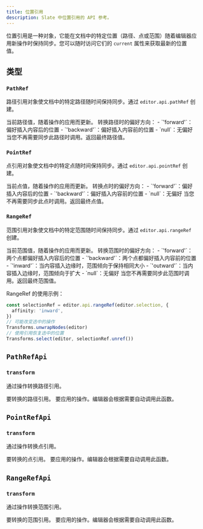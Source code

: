 ```yaml
---
title: 位置引用
description: Slate 中位置引用的 API 参考。
---
```


位置引用是一种对象，它能在文档中的特定位置（路径、点或范围）随着编辑器应用新操作时保持同步。您可以随时访问它们的 `current` 属性来获取最新的位置值。

## 类型

### `PathRef`

路径引用对象使文档中的特定路径随时间保持同步。通过 `editor.api.pathRef` 创建。

<API name="PathRef">
<APIAttributes>
  <APIItem name="current" type="Path | null">
    当前路径值，随着操作的应用而更新。
  </APIItem>
  <APIItem name="affinity" type="'forward' | 'backward' | null">
    转换路径时的偏好方向：
    - `'forward'`：偏好插入内容后的位置
    - `'backward'`：偏好插入内容前的位置
    - `null`：无偏好
  </APIItem>
  <APIItem name="unref()" type="() => Path | null">
    当您不再需要同步此路径时调用。返回最终路径值。
  </APIItem>
</APIAttributes>
</API>

### `PointRef`

点引用对象使文档中的特定点随时间保持同步。通过 `editor.api.pointRef` 创建。

<API name="PointRef">
<APIAttributes>
  <APIItem name="current" type="Point | null">
    当前点值，随着操作的应用而更新。
  </APIItem>
  <APIItem name="affinity" type="'forward' | 'backward' | null">
    转换点时的偏好方向：
    - `'forward'`：偏好插入内容后的位置
    - `'backward'`：偏好插入内容前的位置
    - `null`：无偏好
  </APIItem>
  <APIItem name="unref()" type="() => Point | null">
    当您不再需要同步此点时调用。返回最终点值。
  </APIItem>
</APIAttributes>
</API>

### `RangeRef`

范围引用对象使文档中的特定范围随时间保持同步。通过 `editor.api.rangeRef` 创建。

<API name="RangeRef">
<APIAttributes>
  <APIItem name="current" type="TRange | null">
    当前范围值，随着操作的应用而更新。
  </APIItem>
  <APIItem name="affinity" type="'forward' | 'backward' | 'inward' | 'outward' | null">
    转换范围时的偏好方向：
    - `'forward'`：两个点都偏好插入内容后的位置
    - `'backward'`：两个点都偏好插入内容前的位置
    - `'inward'`：当内容插入边缘时，范围倾向于保持相同大小
    - `'outward'`：当内容插入边缘时，范围倾向于扩大
    - `null`：无偏好
  </APIItem>
  <APIItem name="unref()" type="() => TRange | null">
    当您不再需要同步此范围时调用。返回最终范围值。
  </APIItem>
</APIAttributes>
</API>

RangeRef 的使用示例：

```typescript
const selectionRef = editor.api.rangeRef(editor.selection, {
  affinity: 'inward',
})
// 可能改变选中的操作
Transforms.unwrapNodes(editor)
// 使用引用恢复选中的位置
Transforms.select(editor, selectionRef.unref())
```


## `PathRefApi`

### `transform`

通过操作转换路径引用。

<API name="transform">
<APIParameters>
  <APIItem name="ref" type="PathRef">
    要转换的路径引用。
  </APIItem>
  <APIItem name="op" type="Operation">
    要应用的操作。编辑器会根据需要自动调用此函数。
  </APIItem>
</APIParameters>
</API>

## `PointRefApi`

### `transform`

通过操作转换点引用。

<API name="transform">
<APIParameters>
  <APIItem name="ref" type="PointRef">
    要转换的点引用。
  </APIItem>
  <APIItem name="op" type="Operation">
    要应用的操作。编辑器会根据需要自动调用此函数。
  </APIItem>
</APIParameters>
</API>

## `RangeRefApi`

### `transform`

通过操作转换范围引用。

<API name="transform">
<APIParameters>
  <APIItem name="ref" type="RangeRef">
    要转换的范围引用。
  </APIItem>
  <APIItem name="op" type="Operation">
    要应用的操作。编辑器会根据需要自动调用此函数。
  </APIItem>
</APIParameters>
</API>
